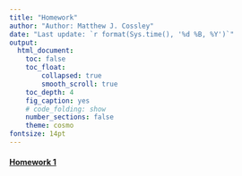 ```yaml
---
title: "Homework"
author: "Author: Matthew J. Cossley"
date: "Last update: `r format(Sys.time(), '%d %B, %Y')`"
output:
  html_document:
    toc: false
    toc_float:
        collapsed: true
        smooth_scroll: true
    toc_depth: 4
    fig_caption: yes
    # code_folding: show
    number_sections: false
    theme: cosmo
fontsize: 14pt
---
```


#### [Homework 1](homework_1.html)
<!-- #### [Homework 2](homework_2.html) -->
<!-- #### [Homework 3](homework_3.html) -->
<!-- #### [Homework 4](homework_4.html) -->
<!-- #### [Homework 5](homework_5.html) -->
<!-- #### [Homework 6](homework_6.html) -->
